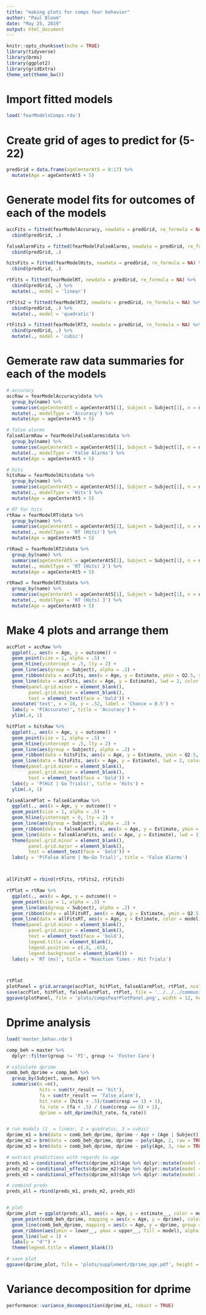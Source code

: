 ```yaml
---
title: "making plots for comps fear behavior"
author: "Paul Bloom"
date: "May 25, 2019"
output: html_document
---
```


```r
knitr::opts_chunk$set(echo = TRUE)
library(tidyverse)
library(brms)
library(ggplot2)
library(gridExtra)
theme_set(theme_bw())
```


# Import fitted models
```r
load('fearModelsComps.rda')
```

# Create grid of ages to predict for (5-22)
```r
predGrid = data.frame(ageCenterAt5 = 0:17) %>%
  mutate(Age = ageCenterAt5 + 5)
```

# Generate model fits for outcomes of each of the models
```r
accFits = fitted(fearModelAccuracy, newdata = predGrid, re_formula = NA) %>%
  cbind(predGrid, .)

falseAlarmFits = fitted(fearModelFalseAlarms, newdata = predGrid, re_formula = NA) %>%
  cbind(predGrid, .)

hitsFits = fitted(fearModelHits, newdata = predGrid, re_formula = NA) %>%
  cbind(predGrid, .)

rtFits = fitted(fearModelRT, newdata = predGrid, re_formula = NA) %>%
  cbind(predGrid, .) %>%
  mutate(., model = 'linear')

rtFits2 = fitted(fearModelRT2, newdata = predGrid, re_formula = NA) %>%
  cbind(predGrid, .) %>%
  mutate(., model = 'quadratic')

rtFits3 = fitted(fearModelRT3, newdata = predGrid, re_formula = NA) %>%
  cbind(predGrid, .) %>%
  mutate(., model = 'cubic')

```


# Gemerate raw data summaries for each of the models
```r
# accuracy
accRaw = fearModelAccuracy$data %>%
  group_by(name) %>%
  summarise(ageCenterAt5 = ageCenterAt5[1], Subject = Subject[1], n = n(), outcome = sum(acc)/n) %>%
  mutate(., modelType = 'Accuracy') %>%
  mutate(Age = ageCenterAt5 + 5)

# false alarms
falseAlarmRaw = fearModelFalseAlarms$data %>%
  group_by(name) %>%
  summarise(ageCenterAt5 = ageCenterAt5[1], Subject = Subject[1], n = n(), outcome = sum(falseAlarm)/n) %>%
  mutate(., modelType = 'False Alarms') %>%
  mutate(Age = ageCenterAt5 + 5)

# hits
hitsRaw = fearModelHits$data %>%
  group_by(name) %>%
  summarise(ageCenterAt5 = ageCenterAt5[1], Subject = Subject[1], n = n(), outcome = sum(hit)/n) %>%
  mutate(., modelType = 'Hits') %>%
  mutate(Age = ageCenterAt5 + 5)

# RT for hits
rtRaw = fearModelRT$data %>%
  group_by(name) %>%
  summarise(ageCenterAt5 = ageCenterAt5[1], Subject = Subject[1], n = n(), outcome = mean(face.RT)) %>%
  mutate(., modelType = 'RT (Hits)') %>%
  mutate(Age = ageCenterAt5 + 5)

rtRaw2 = fearModelRT2$data %>%
  group_by(name) %>%
  summarise(ageCenterAt5 = ageCenterAt5[1], Subject = Subject[1], n = n(), outcome = mean(face.RT)) %>%
  mutate(., modelType = 'RT (Hits) 2') %>%
  mutate(Age = ageCenterAt5 + 5)

rtRaw3 = fearModelRT3$data %>%
  group_by(name) %>%
  summarise(ageCenterAt5 = ageCenterAt5[1], Subject = Subject[1], n = n(), outcome = mean(face.RT)) %>%
  mutate(., modelType = 'RT (Hits) 3') %>%
  mutate(Age = ageCenterAt5 + 5)


```

# Make 4 plots and arrange them

```r
accPlot = accRaw %>%
  ggplot(., aes(x = Age, y = outcome)) +
  geom_point(size = 1, alpha = .5) + 
  geom_hline(yintercept = .5, lty = 2) +
  geom_line(aes(group = Subject), alpha = .2) +
  geom_ribbon(data = accFits, aes(x = Age, y = Estimate, ymin = Q2.5, ymax = Q97.5), alpha = .3, fill = 'red') +
  geom_line(data = accFits, aes(x = Age, y = Estimate), lwd = 2, color = 'red') +
  theme(panel.grid.minor = element_blank(),
        panel.grid.major = element_blank(),
        text = element_text(face = 'bold')) +
  annotate('text', x = 18, y = .52, label = 'Chance = 0.5') +
  labs(y = 'P(Accurate)', title = 'Accuracy') +
  ylim(.4, 1)

hitPlot = hitsRaw %>%
  ggplot(., aes(x = Age, y = outcome)) +
  geom_point(size = 1, alpha = .5) + 
  geom_hline(yintercept = .5, lty = 2) +
  geom_line(aes(group = Subject), alpha = .2) +
  geom_ribbon(data = hitsFits, aes(x = Age, y = Estimate, ymin = Q2.5, ymax = Q97.5), alpha = .3, fill = 'red') +
  geom_line(data = hitsFits, aes(x = Age, y = Estimate), lwd = 2, color = 'red') +
  theme(panel.grid.minor = element_blank(),
        panel.grid.major = element_blank(),
        text = element_text(face = 'bold')) +
  labs(y = 'P(Hit | Go Trials)', title = 'Hits') +
  ylim(.4, 1)

falseAlarmPlot = falseAlarmRaw %>%
  ggplot(., aes(x = Age, y = outcome)) +
  geom_point(size = 1, alpha = .5) + 
  geom_hline(yintercept = 0, lty = 2) +
  geom_line(aes(group = Subject), alpha = .2) +
  geom_ribbon(data = falseAlarmFits, aes(x = Age, y = Estimate, ymin = Q2.5, ymax = Q97.5), alpha = .3, fill = 'red') +
  geom_line(data = falseAlarmFits, aes(x = Age, y = Estimate), lwd = 2, color = 'red') +
  theme(panel.grid.minor = element_blank(),
        panel.grid.major = element_blank(),
        text = element_text(face = 'bold')) +
  labs(y = 'P(False Alarm | No-Go Trial)', title = 'False Alarms')



allFitsRT = rbind(rtFits, rtFits2, rtFits3)

rtPlot = rtRaw %>%
  ggplot(., aes(x = Age, y = outcome)) +
  geom_point(size = 1, alpha = .5) + 
  geom_line(aes(group = Subject), alpha = .2) +
  geom_ribbon(data = allFitsRT, aes(x = Age, y = Estimate, ymin = Q2.5, ymax = Q97.5, fill = model), alpha = .2) +
  geom_line(data = allFitsRT, aes(x = Age, y = Estimate, color = model), lwd = 1) +
  theme(panel.grid.minor = element_blank(),
        panel.grid.major = element_blank(),
        text = element_text(face = 'bold'),
        legend.title = element_blank(),
        legend.position = c(.8, .65), 
        legend.background = element_blank()) +
  labs(y = 'RT (ms)', title = 'Reaction Times - Hit Trials')



rtPlot
plotPanel = grid.arrange(accPlot, hitPlot, falseAlarmPlot, rtPlot, ncol = 2)
save(accPlot, hitPlot, falseAlarmPlot, rtPlot, file = '../../../communications/longitudinalAmygGrowth/plots/compsFearBehavPlots.rda', compress = 'xz')
ggsave(plotPanel, file = 'plots/compsFearPlotPanel.png', width = 12, height = 12)
```

# Dprime analysis
```r
load('master_behav.rda')

comp_beh = master %>%
  dplyr::filter(group != 'PI', group != 'Foster Care')

# calculate dprime
comb_beh_dprime = comp_beh %>%
  group_by(Subject, wave, Age) %>%
  summarise(n =n(), 
            hits = sum(tr_result == 'hit'),
            fa = sum(tr_result == 'false_alarm'),
            hit_rate = (hits + .5)/(sum(cresp == 1) + 1),
            fa_rate = (fa + .5) / (sum(cresp == 0) + 1),
            dprime = sdt_dprime(hit_rate, fa_rate))


# run models (1  = linear, 2 = quadratic, 3 = cubic)
dprime_m1 = brm(data = comb_beh_dprime, dprime ~ Age + (Age | Subject), cores = 4)
dprime_m2 = brm(data = comb_beh_dprime, dprime ~ poly(Age, 2, raw = TRUE) + (Age | Subject), cores = 4)
dprime_m3 = brm(data = comb_beh_dprime, dprime ~ poly(Age, 3, raw = TRUE) + (Age | Subject), cores = 4)

# extract predictions with regards to age
preds_m1 = conditional_effects(dprime_m1)$Age %>% dplyr::mutate(model = 'linear')
preds_m2 = conditional_effects(dprime_m2)$Age %>% dplyr::mutate(model = 'quadratic')
preds_m3 = conditional_effects(dprime_m3)$Age %>% dplyr::mutate(model = 'cubic')

# combind preds
preds_all = rbind(preds_m1, preds_m2, preds_m3)


# plot
dprime_plot = ggplot(preds_all, aes(x = Age, y = estimate__, color = model)) +
  geom_point(comb_beh_dprime, mapping = aes(x = Age, y = dprime), color = 'black', alpha = .5) +
  geom_line(comb_beh_dprime, mapping = aes(x = Age, y = dprime, group = Subject), color = 'black', alpha = .3) +
  geom_ribbon(aes(ymin = lower__, ymax = upper__, fill = model), alpha = .2, color = NA) +
  geom_line(lwd = 1) +
  labs(y = "d'") +
  theme(legend.title = element_blank())

# save plot
ggsave(dprime_plot, file = 'plots/supplement/dprime_age.pdf', height = 4, width = 6)
```

# Variance decomposition for dprime

```r
performance::variance_decomposition(dprime_m1, robust = TRUE)
```